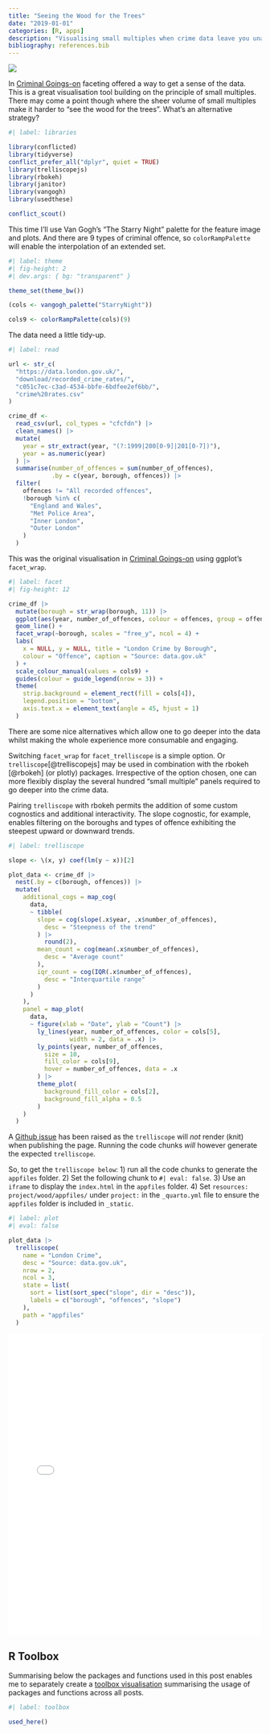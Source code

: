 ```yaml
---
title: "Seeing the Wood for the Trees"
date: "2019-01-01"
categories: [R, apps]
description: "Visualising small multiples when crime data leave you unable to see the wood for the trees"
bibliography: references.bib
---
```


![](feature.gif){fig-alt="A small clump of trees with a \"Little Wood\" sign nailed to one of them. It's a dark starry night and a rabbit peers out at a thief tip-toeing away."}

In [Criminal Goings-on](/project/forest) faceting offered a way to get a sense of the data. This is a great visualisation tool building on the principle of small multiples. There may come a point though where the sheer volume of small multiples make it harder to "see the wood for the trees". What's an alternative strategy?

```r
#| label: libraries

library(conflicted)
library(tidyverse)
conflict_prefer_all("dplyr", quiet = TRUE)
library(trelliscopejs)
library(rbokeh)
library(janitor)
library(vangogh)
library(usedthese)

conflict_scout()
```

This time I'll use Van Gogh's "The Starry Night" palette for the feature image and plots. And there are 9 types of criminal offence, so `colorRampPalette` will enable the interpolation of an extended set.

```r
#| label: theme
#| fig-height: 2
#| dev.args: { bg: "transparent" }

theme_set(theme_bw())

(cols <- vangogh_palette("StarryNight"))

cols9 <- colorRampPalette(cols)(9)
```

The data need a little tidy-up.

```r
#| label: read

url <- str_c(
  "https://data.london.gov.uk/",
  "download/recorded_crime_rates/",
  "c051c7ec-c3ad-4534-bbfe-6bdfee2ef6bb/",
  "crime%20rates.csv"
)

crime_df <-
  read_csv(url, col_types = "cfcfdn") |>
  clean_names() |>
  mutate(
    year = str_extract(year, "(?:1999|200[0-9]|201[0-7])"),
    year = as.numeric(year)
  ) |>
  summarise(number_of_offences = sum(number_of_offences),
            .by = c(year, borough, offences)) |>
  filter(
    offences != "All recorded offences",
    !borough %in% c(
      "England and Wales",
      "Met Police Area",
      "Inner London",
      "Outer London"
    )
  )
```

This was the original visualisation in [Criminal Goings-on](/project/forest) using ggplot's `facet_wrap`.

```r
#| label: facet
#| fig-height: 12

crime_df |>
  mutate(borough = str_wrap(borough, 11)) |>
  ggplot(aes(year, number_of_offences, colour = offences, group = offences)) +
  geom_line() +
  facet_wrap(~borough, scales = "free_y", ncol = 4) +
  labs(
    x = NULL, y = NULL, title = "London Crime by Borough",
    colour = "Offence", caption = "Source: data.gov.uk"
  ) +
  scale_colour_manual(values = cols9) +
  guides(colour = guide_legend(nrow = 3)) +
  theme(
    strip.background = element_rect(fill = cols[4]),
    legend.position = "bottom",
    axis.text.x = element_text(angle = 45, hjust = 1)
  )
```

There are some nice alternatives which allow one to go deeper into the data whilst making the whole experience more consumable and engaging.

Switching `facet_wrap` for `facet_trelliscope` is a simple option. Or `trelliscope`[@trelliscopejs] may be used in combination with the rbokeh [@rbokeh] (or plotly) packages. Irrespective of the option chosen, one can more flexibly display the several hundred "small multiple" panels required to go deeper into the crime data.

Pairing `trelliscope` with rbokeh permits the addition of some custom cognostics and additional interactivity. The slope cognostic, for example, enables filtering on the boroughs and types of offence exhibiting the steepest upward or downward trends.

```r
#| label: trelliscope

slope <- \(x, y) coef(lm(y ~ x))[2]

plot_data <- crime_df |>
  nest(.by = c(borough, offences)) |>
  mutate(
    additional_cogs = map_cog(
      data,
      ~ tibble(
        slope = cog(slope(.x$year, .x$number_of_offences),
          desc = "Steepness of the trend"
        ) |>
          round(2),
        mean_count = cog(mean(.x$number_of_offences),
          desc = "Average count"
        ),
        iqr_count = cog(IQR(.x$number_of_offences),
          desc = "Interquartile range"
        )
      )
    ),
    panel = map_plot(
      data,
      ~ figure(xlab = "Date", ylab = "Count") |>
        ly_lines(year, number_of_offences, color = cols[5], 
                 width = 2, data = .x) |>
        ly_points(year, number_of_offences,
          size = 10,
          fill_color = cols[9],
          hover = number_of_offences, data = .x
        ) |>
        theme_plot(
          background_fill_color = cols[2],
          background_fill_alpha = 0.5
        )
    )
  )
```

::: callout-note
A [Github issue](https://github.com/hafen/trelliscopejs/issues/122) has been raised as the `trelliscope` will *not* render (knit) when publishing the page. Running the code chunks *will* however generate the expected `trelliscope`.

So, to get the `trelliscope below`: 1) run all the code chunks to generate the `appfiles` folder. 2) Set the following chunk to `#| eval: false`. 3) Use an `iframe` to display the `index.html` in the `appfiles` folder. 4) Set `resources: project/wood/appfiles/` under `project:` in the `_quarto.yml` file to ensure the `appfiles` folder is included in `_static`.
:::

```r
#| label: plot
#| eval: false

plot_data |>
  trelliscope(
    name = "London Crime",
    desc = "Source: data.gov.uk",
    nrow = 2,
    ncol = 3,
    state = list(
      sort = list(sort_spec("slope", dir = "desc")),
      labels = c("borough", "offences", "slope")
    ),
    path = "appfiles"
  )
```

```{=html}
<iframe src="/project/wood/appfiles/index.html" width=100% height="600" frameBorder="0"  allowfullscreen></iframe>
```
## R Toolbox

Summarising below the packages and functions used in this post enables me to separately create a [toolbox visualisation](/project/box) summarising the usage of packages and functions across all posts.

```r
#| label: toolbox

used_here()
```
